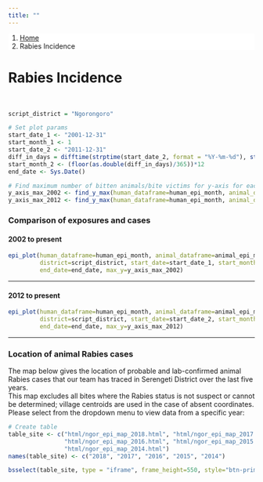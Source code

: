 ```yaml
---
title: ""
---
```


<ol class="breadcrumb" style="background-color:white;">
  <li class="breadcrumb-item"><a href="index.html">Home</a></li>
  <li class="breadcrumb-item active">Rabies Incidence</li>
</ol>

# Rabies Incidence  

<br>

```r
script_district = "Ngorongoro"
```


```r
# Set plot params
start_date_1 <- "2001-12-31"
start_month_1 <- 1
start_date_2 <- "2011-12-31"
diff_in_days = difftime(strptime(start_date_2, format = "%Y-%m-%d"), strptime(start_date_1, format = "%Y-%m-%d"), units = "days")
start_month_2 <- (floor(as.double(diff_in_days)/365))*12 
end_date <- Sys.Date()

# Find maximum number of bitten animals/bite victims for y-axis for each district
y_axis_max_2002 <- find_y_max(human_dataframe=human_epi_month, animal_dataframe=animal_epi_month, start_month=start_month_1, type="epi")
y_axis_max_2012 <- find_y_max(human_dataframe=human_epi_month, animal_dataframe=animal_epi_month, start_month=start_month_2, type="epi")
```
  
### Comparison of exposures and cases {.tabset .tabset-pills}  
  
#### 2002 to present
``` r
epi_plot(human_dataframe=human_epi_month, animal_dataframe=animal_epi_month,
         district=script_district, start_date=start_date_1, start_month=start_month_1,
         end_date=end_date, max_y=y_axis_max_2002)
```

***  
  
#### 2012 to present
``` r
epi_plot(human_dataframe=human_epi_month, animal_dataframe=animal_epi_month,
         district=script_district, start_date=start_date_2, start_month=start_month_2,
         end_date=end_date, max_y=y_axis_max_2012)
```

***  

### Location of animal Rabies cases  
  
The map below gives the location of probable and lab-confirmed animal Rabies cases that our team has traced in Serengeti District over the last five years.  
This map excludes all bites where the Rabies status is not suspect or cannot be determined; village centroids are used in the case of absent coordinates. Please select from the dropdown menu to view data from a specific year:  
 
```r
# Create table
table_site <- c("html/ngor_epi_map_2018.html", "html/ngor_epi_map_2017.html",
                "html/ngor_epi_map_2016.html", "html/ngor_epi_map_2015.html",
                "html/ngor_epi_map_2014.html")
names(table_site) <- c("2018", "2017", "2016", "2015", "2014")

bsselect(table_site, type = "iframe", frame_height=550, style="btn-primary", show_tick=TRUE, height=0)
```
